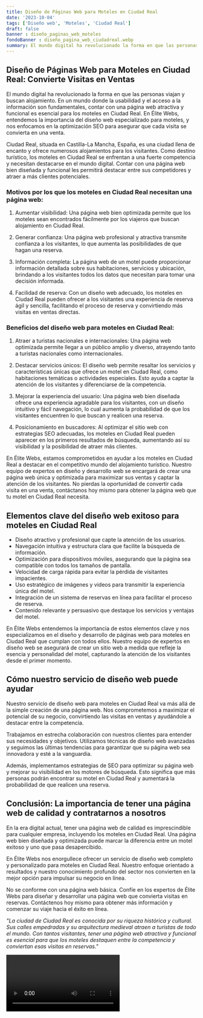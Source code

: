 ```yaml
---
title: Diseño de Páginas Web para Moteles en Ciudad Real
date: '2023-10-04'
tags: ['Diseño web', 'Moteles', 'Ciudad Real']
draft: false
banner : diseño_paginas_web_moteles
fondoBanner : diseño_pagina_web_ciudadreal.webp
summary: El mundo digital ha revolucionado la forma en que las personas viajan y buscan alojamiento. En un mundo donde la usabilidad y el acceso a la información son fundamentales, contar con una página web atractiva y funcional es esencial para los moteles en Ciudad Real. En Élite Webs, entendemos la importancia del diseño web especializado para moteles, y nos enfocamos en la optimización SEO para asegurar que cada visita se convierta en una venta.
---
```


## Diseño de Páginas Web para Moteles en Ciudad Real: Convierte Visitas en Ventas

El mundo digital ha revolucionado la forma en que las personas viajan y buscan alojamiento. En un mundo donde la usabilidad y el acceso a la información son fundamentales, contar con una página web atractiva y funcional es esencial para los moteles en Ciudad Real. En Élite Webs, entendemos la importancia del diseño web especializado para moteles, y nos enfocamos en la optimización SEO para asegurar que cada visita se convierta en una venta.

Ciudad Real, situada en Castilla-La Mancha, España, es una ciudad llena de encanto y ofrece numerosos alojamientos para los visitantes. Como destino turístico, los moteles en Ciudad Real se enfrentan a una fuerte competencia y necesitan destacarse en el mundo digital. Contar con una página web bien diseñada y funcional les permitirá destacar entre sus competidores y atraer a más clientes potenciales.

### Motivos por los que los moteles en Ciudad Real necesitan una página web:

1. Aumentar visibilidad: Una página web bien optimizada permite que los moteles sean encontrados fácilmente por los viajeros que buscan alojamiento en Ciudad Real.

2. Generar confianza: Una página web profesional y atractiva transmite confianza a los visitantes, lo que aumenta las posibilidades de que hagan una reserva.

3. Información completa: La página web de un motel puede proporcionar información detallada sobre sus habitaciones, servicios y ubicación, brindando a los visitantes todos los datos que necesitan para tomar una decisión informada.

4. Facilidad de reserva: Con un diseño web adecuado, los moteles en Ciudad Real pueden ofrecer a los visitantes una experiencia de reserva ágil y sencilla, facilitando el proceso de reserva y convirtiendo más visitas en ventas directas.

### Beneficios del diseño web para moteles en Ciudad Real:

1. Atraer a turistas nacionales e internacionales: Una página web optimizada permite llegar a un público amplio y diverso, atrayendo tanto a turistas nacionales como internacionales.

2. Destacar servicios únicos: El diseño web permite resaltar los servicios y características únicas que ofrece un motel en Ciudad Real, como habitaciones temáticas o actividades especiales. Esto ayuda a captar la atención de los visitantes y diferenciarse de la competencia.

3. Mejorar la experiencia del usuario: Una página web bien diseñada ofrece una experiencia agradable para los visitantes, con un diseño intuitivo y fácil navegación, lo cual aumenta la probabilidad de que los visitantes encuentren lo que buscan y realicen una reserva.

4. Posicionamiento en buscadores: Al optimizar el sitio web con estrategias SEO adecuadas, los moteles en Ciudad Real pueden aparecer en los primeros resultados de búsqueda, aumentando así su visibilidad y la posibilidad de atraer más clientes.

En Élite Webs, estamos comprometidos en ayudar a los moteles en Ciudad Real a destacar en el competitivo mundo del alojamiento turístico. Nuestro equipo de expertos en diseño y desarrollo web se encargará de crear una página web única y optimizada para maximizar sus ventas y captar la atención de los visitantes. No pierdas la oportunidad de convertir cada visita en una venta, contáctanos hoy mismo para obtener la página web que tu motel en Ciudad Real necesita.

<GifSeo />

<Cta />

## Elementos clave del diseño web exitoso para moteles en Ciudad Real

- Diseño atractivo y profesional que capte la atención de los usuarios.
- Navegación intuitiva y estructura clara que facilite la búsqueda de información.
- Optimización para dispositivos móviles, asegurando que la página sea compatible con todos los tamaños de pantalla.
- Velocidad de carga rápida para evitar la pérdida de visitantes impacientes.
- Uso estratégico de imágenes y videos para transmitir la experiencia única del motel.
- Integración de un sistema de reservas en línea para facilitar el proceso de reserva.
- Contenido relevante y persuasivo que destaque los servicios y ventajas del motel.

En Élite Webs entendemos la importancia de estos elementos clave y nos especializamos en el diseño y desarrollo de páginas web para moteles en Ciudad Real que cumplan con todos ellos. Nuestro equipo de expertos en diseño web se asegurará de crear un sitio web a medida que refleje la esencia y personalidad del motel, capturando la atención de los visitantes desde el primer momento.

## Cómo nuestro servicio de diseño web puede ayudar

Nuestro servicio de diseño web para moteles en Ciudad Real va más allá de la simple creación de una página web. Nos comprometemos a maximizar el potencial de su negocio, convirtiendo las visitas en ventas y ayudándole a destacar entre la competencia.

Trabajamos en estrecha colaboración con nuestros clientes para entender sus necesidades y objetivos. Utilizamos técnicas de diseño web avanzadas y seguimos las últimas tendencias para garantizar que su página web sea innovadora y esté a la vanguardia.

Además, implementamos estrategias de SEO para optimizar su página web y mejorar su visibilidad en los motores de búsqueda. Esto significa que más personas podrán encontrar su motel en Ciudad Real y aumentará la probabilidad de que realicen una reserva.

## Conclusión: La importancia de tener una página web de calidad y contratarnos a nosotros

En la era digital actual, tener una página web de calidad es imprescindible para cualquier empresa, incluyendo los moteles en Ciudad Real. Una página web bien diseñada y optimizada puede marcar la diferencia entre un motel exitoso y uno que pasa desapercibido.

En Élite Webs nos enorgullece ofrecer un servicio de diseño web completo y personalizado para moteles en Ciudad Real. Nuestro enfoque orientado a resultados y nuestro conocimiento profundo del sector nos convierten en la mejor opción para impulsar su negocio en línea.

No se conforme con una página web básica. Confíe en los expertos de Élite Webs para diseñar y desarrollar una página web que convierta visitas en reservas. Contáctenos hoy mismo para obtener más información y comenzar su viaje hacia el éxito en línea.

*"La ciudad de Ciudad Real es conocida por su riqueza histórica y cultural. Sus calles empedradas y su arquitectura medieval atraen a turistas de todo el mundo. Con tantos visitantes, tener una página web atractiva y funcional es esencial para que los moteles destaquen entre la competencia y conviertan esas visitas en reservas."*

<Video />

<CtaBot job='Moteles' city='Ciudad Real'/>

<Gmaps query='Ciudad Real+españa+maps' />